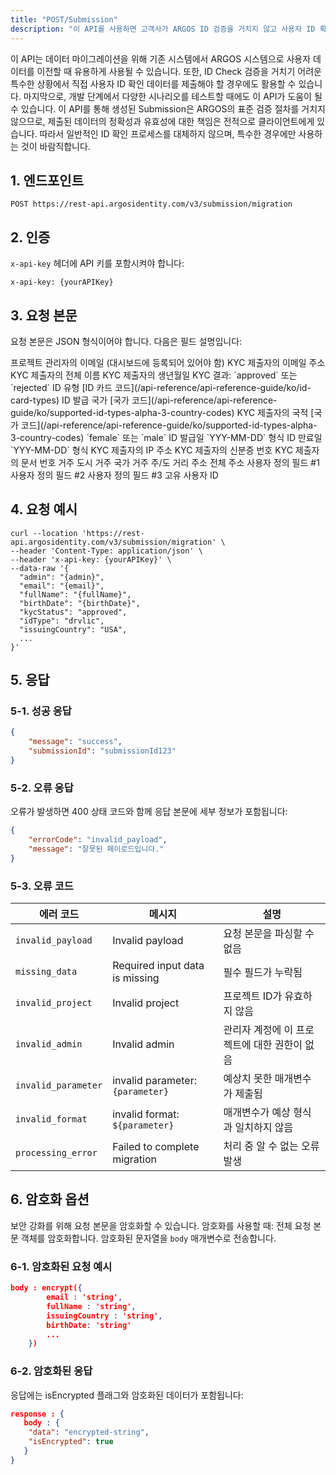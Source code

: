 ```yaml
---
title: "POST/Submission"
description: "이 API를 사용하면 고객사가 ARGOS ID 검증을 거치지 않고 사용자 ID 확인 데이터를 강제로 삽입하여 제출 건을 생성할 수 있습니다. 문자열 데이터만 지원하며, 이미지 데이터는 별도의 `PUT Image API`를 사용하세요"
---
```


<Note>
  이 API는 데이터 마이그레이션을 위해 기존 시스템에서 ARGOS 시스템으로 사용자 데이터를 이전할 때 유용하게 사용될 수 있습니다. 또한, ID Check 검증을 거치기 어려운 특수한 상황에서 직접 사용자 ID 확인 데이터를 제출해야 할 경우에도 활용할 수 있습니다. 마지막으로, 개발 단계에서 다양한 시나리오를 테스트할 때에도 이 API가 도움이 될 수 있습니다.
</Note>

<Warning>
  이 API를 통해 생성된 Submission은 ARGOS의 표준 검증 절차를 거치지 않으므로, 제출된 데이터의 정확성과 유효성에 대한 책임은 전적으로 클라이언트에게 있습니다. 따라서 일반적인 ID 확인 프로세스를 대체하지 않으며, 특수한 경우에만 사용하는 것이 바람직합니다.
</Warning>

## 1. 엔드포인트

```text POST/Submission
POST https://rest-api.argosidentity.com/v3/submission/migration
```

## 2. 인증

`x-api-key` 헤더에 API 키를 포함시켜야 합니다:

```text x-api-key
x-api-key: {yourAPIKey}
```

## 3. 요청 본문

요청 본문은 JSON 형식이어야 합니다. 다음은 필드 설명입니다:

<ResponseField name="admin" type="string" required="true">
  프로젝트 관리자의 이메일 (대시보드에 등록되어 있어야 함)
</ResponseField>

<ResponseField name="email" type="string" required="true">
  KYC 제출자의 이메일 주소
</ResponseField>

<ResponseField name="fullName" type="string" required="true">
  KYC 제출자의 전체 이름
</ResponseField>

<ResponseField name="birthDate" type="string" required="true">
  KYC 제출자의 생년월일
</ResponseField>

<ResponseField name="kycStatus" type="string" required="true">
  KYC 결과: `approved` 또는 `rejected`
</ResponseField>

<ResponseField name="idType" type="string" required="true">
  ID 유형  [ID 카드 코드](/api-reference/api-reference-guide/ko/id-card-types)
</ResponseField>

<ResponseField name="issuingCountry" type="string" required="true">
  ID 발급 국가 [국가 코드](/api-reference/api-reference-guide/ko/supported-id-types-alpha-3-country-codes)
</ResponseField>

<ResponseField name="nationality" type="string">
  KYC 제출자의 국적 [국가 코드](/api-reference/api-reference-guide/ko/supported-id-types-alpha-3-country-codes)
</ResponseField>

<ResponseField name="gender" type="string">
  `female` 또는 `male`
</ResponseField>

<ResponseField name="issueDate" type="string">
  ID 발급일 `YYY-MM-DD` 형식
</ResponseField>

<ResponseField name="expireDate" type="string">
  ID 만료일 `YYY-MM-DD` 형식
</ResponseField>

<ResponseField name="ipAddress" type="string">
  KYC 제출자의 IP 주소
</ResponseField>

<ResponseField name="identityNumber" type="string">
  KYC 제출자의 신분증 번호
</ResponseField>

<ResponseField name="documentNumber" type="string">
  KYC 제출자의 문서 번호
</ResponseField>

<ResponseField name="address_city" type="string">
  거주 도시
</ResponseField>

<ResponseField name="address_country" type="string">
  거주 국가
</ResponseField>

<ResponseField name="address_state" type="string">
  거주 주/도
</ResponseField>

<ResponseField name="address_street" type="string">
  거리 주소
</ResponseField>

<ResponseField name="address_full" type="string">
  전체 주소
</ResponseField>

<ResponseField name="cf1" type="string">
  사용자 정의 필드 #1
</ResponseField>

<ResponseField name="cf2" type="string">
  사용자 정의 필드 #2
</ResponseField>

<ResponseField name="cf3" type="string">
  사용자 정의 필드 #3
</ResponseField>

<ResponseField name="userid" type="string">
  고유 사용자 ID
</ResponseField>

## 4. 요청 예시

```curl POST/Submission
curl --location 'https://rest-api.argosidentity.com/v3/submission/migration' \
--header 'Content-Type: application/json' \
--header 'x-api-key: {yourAPIKey}' \
--data-raw '{
  "admin": "{admin}",
  "email": "{email}",
  "fullName": "{fullName}",
  "birthDate": "{birthDate}",
  "kycStatus": "approved",
  "idType": "drvlic",
  "issuingCountry": "USA",
  ...
}'
```

## 5. 응답

### 5-1. 성공 응답

```json result.json
{
    "message": "success",
    "submissionId": "submissionId123"
}
```

### 5-2. 오류 응답

오류가 발생하면 400 상태 코드와 함께 응답 본문에 세부 정보가 포함됩니다:

```json error.json
{
    "errorCode": "invalid_payload",
    "message": "잘못된 페이로드입니다."
}
```

### 5-3. 오류 코드

| 에러 코드               | 메시지                              | 설명                        |
| ------------------- | -------------------------------- | ------------------------- |
| `invalid_payload`   | Invalid payload                  | 요청 본문을 파싱할 수 없음           |
| `missing_data`      | Required input data is missing   | 필수 필드가 누락됨                |
| `invalid_project`   | Invalid project                  | 프로젝트 ID가 유효하지 않음          |
| `invalid_admin`     | Invalid admin                    | 관리자 계정에 이 프로젝트에 대한 권한이 없음 |
| `invalid_parameter` | invalid parameter: `{parameter}` | 예상치 못한 매개변수가 제출됨          |
| `invalid_format`    | invalid format: `${parameter}`   | 매개변수가 예상 형식과 일치하지 않음      |
| `processing_error`  | Failed to complete migration     | 처리 중 알 수 없는 오류 발생         |

## 6. 암호화 옵션

보안 강화를 위해 요청 본문을 암호화할 수 있습니다. 암호화를 사용할 때:
전체 요청 본문 객체를 암호화합니다.
암호화된 문자열을 `body` 매개변수로 전송합니다.

### 6-1. 암호화된 요청 예시

```json result.json
body : encrypt({
		email : 'string',
		fullName : 'string',
		issuingCountry : 'string',
		birthDate: 'string'
		...
	})
```

### 6-2. 암호화된 응답

응답에는 isEncrypted 플래그와 암호화된 데이터가 포함됩니다:

```json result.json
response : {
   body : {
    "data": "encrypted-string",
    "isEncrypted": true
   }
}
```